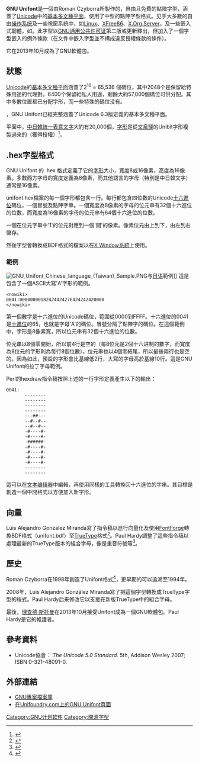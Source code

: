 {{NoteTA|G1=IT|G2=FL}}
{{Infobox font
| name = GNU Unifont
| familyname = 
| image = [[File:GNUUnifontDemonstration.png|250px]]
| style = [[Unicode|Unicode]]、[[等宽字体|等寬]]、[[位图|點陣]]
| classifications = 
| creator = Roman Czyborra, Paul Hardy
| commissioned_by = 
| foundry = 
| foundries = 
| license = [[GNU通用公共许可证|GNU通用公共许可证]]
| creationdate = 1998
| releasedate = {{Release date and age|2021|02|13}}
| trademark = 
| based_on =
| aka = 
| variations = 
| sample = 
| shown_here =
| sample_fullimage = Unifont-6.3.20131006.png
}}
{{Portal|自由軟體}}
'''GNU Unifont'''是一個由Roman Czyborra所製作的，自由且免費的點陣字型，涵蓋了[[Unicode|Unicode]]中的[[基本多文種平面|基本多文種平面]]，使用了中型的點陣字型格式。见于大多數的自由[[操作系统|操作系统]]及一些視窗系統中，如[[Linux|Linux]]、[[XFree86|XFree86]]、[[X.Org_Server|X.Org Server]]，及一些嵌入式韌體，如{{link-en|RockBox|RockBox}}。此字型以[[GNU通用公共许可证|GNU通用公共许可证]]第二版或更新釋出，但加入了一個字型嵌入的例外條款（在文件中嵌入字型並不構成違反授權條款的條件）。

它在2013年10月成為了GNU軟體包。

== 狀態 ==
[[Unicode|Unicode]]的[[基本多文種平面|基本多文種平面]]涵蓋了2<sup>16</sup> = 65,536 個碼位，其中2048个是保留給特殊用途的代理對，6400个保留給私人用途，剩餘大約57,000個碼位可供分配。其中多數位置都已分配字形，而一些特殊的碼位没有。

{{As of|2013|10}}，GNU Unifont已經完整涵蓋了Unicode 6.3版定義的基本多文種平面。

平面中，[[中日韓統一表意文字|中日韓統一表意文字]]大約有20,000個，[[字形|字形]]是從[[文泉驿|文泉驿]]的Unibit字形複製過來的（獲得授權）<ref name="unifont-unibit">{{citation|url=http://unifoundry.com/unifont.html|title=Wen Quan Yi: Spring of Letters|accessdate=2014-07-09|archive-date=2013-11-12|archive-url=https://web.archive.org/web/20131112112358/http://unifoundry.com/unifont.html|dead-url=no}}</ref>。

== .hex字型格式 ==
GNU Unifont 的 .hex 格式定義了它的[[字形|字形]]大小，寬度8或16像素，高度為16像素。多數西方字母的寬度定義為8像素，而其他語言的字母（特別是中日韓文字）通常是16像素。 

unifont.hex檔案的每一個字形都包含一行。每行都包含四位數的Unicode[[十六进制|十六進位]]碼位，一個冒號及點陣字串。一個寬度為8像素的字母的位元串有32個十六進位的位數，而寬度為16像素的字母的位元串有64個十六進位的位數。

一個在位元字串中'1'的位元對應到一個'開'的像素。像素位元由上到下，由左到右儲存。

然後字型會轉換成BDF格式的檔案以在[[X_Window系統|X Window系統]]上使用。

=== 範例 ===
[[File:GNU_Unifont_Chinese_language_(Taiwan)_Sample.PNG|thumb]]与[[日语|日语]]範例]]
這是包含了一個ASCII大寫'A'字形的範例。  
<pre><nowiki>
0041:0000000018242442427E424242420000
</nowiki></pre>
第一個數字是十六進位的Unicode碼位，範圍從0000到FFFF。十六進位的0041是[[十进制|十進位]]的65，也就是字母'A'的碼位。冒號分隔了點陣字的碼位。在這個範例中，字形是8像素寬，所以位元串有32個十六進位的位數。 

位元串以8個零開始，所以前4行是空的（每8位元是2個十六进制的數字，而寬度為8位元的字形則為每行8個位數）。位元串也以4個零結尾，所以最後兩行也是空的。因為如此，預設的字形會比基線低2行，大寫的字母高於基線10行。這是GNU Unifont的拉丁字母範例。

Perl的hexdraw指令稿按照上述的一行字形定義產生以下的輸出： 
{{Col-begin}}
{{Col-2}}
 0041:
        --------
        --------
        --------
        --------
        ---##---
        --#--#--
        --#--#--
        -#----#-
        -#----#-
        -######-
        -#----#-
        -#----#-
        -#----#-
        -#----#-
        --------
        --------
{{Col-end}}

這可以在[[文本编辑器|文本编辑器]]中編輯，再使用同樣的工具轉換回十六進位的字串。其目標是創造一個中間格式以方便加入新字形。

== 向量 ==
Luis Alejandro Gonzalez Miranda寫了指令稿以進行向量化及使用[[FontForge|FontForge]]轉換BDF格式（unifont.bdf）至[[TrueType|TrueType]]格式<ref name="unifont-ttf">{{citation|url=http://www.lgm.cl/trabajos/unifont/index.en.html|title=GNU Unifont in TrueType format|accessdate=2014-07-09|archive-date=2009-03-07|archive-url=https://web.archive.org/web/20090307013921/http://www.lgm.cl/trabajos/unifont/index.en.html|dead-url=no}}</ref>。Paul Hardy調整了這些指令稿以處理最新的TrueType版本的組合字母，像是重音符號等<ref>{{Citation |url=http://unifoundry.com/unifont.html |title=GNU Unifont Glyphs |accessdate=2014-07-09 |archive-date=2013-11-12 |archive-url=https://web.archive.org/web/20131112112358/http://unifoundry.com/unifont.html |dead-url=no }}</ref>。

== 歷史 ==
Roman Czyborra在1998年創造了Unifont格式<ref>{{Cite web |url=http://czyborra.com/unifont/ |title=Roman Czyborra's GNU Unifont page |accessdate=2014-07-09 |archive-date=2011-08-27 |archive-url=https://web.archive.org/web/20110827194122/http://czyborra.com/unifont/ |dead-url=no }}</ref>，更早期的可以追溯至1994年。

2008年，Luis Alejandro González Miranda寫了把這個字型轉換成TrueType字型的程式。Paul Hardy后来修改它以支援在新版TrueType中的組合字母。

最後，[[理查德·斯托曼|理查德·斯托曼]]在2013年10月接受Unifont成為一個GNU軟體包。Paul Hardy是它的維護者。

== 參考資料 ==
{{Reflist}}
{{refbegin}}
* Unicode協會： ''The Unicode 5.0 Standard''. 5th, Addison Wesley 2007; ISBN 0-321-48091-0.
{{refend}}

== 外部連結 ==
{{Commons category|GNU Unifont}}
*[https://ftp.gnu.org/gnu/unifont/ GNU專案檔案庫] {{Wayback|url=https://ftp.gnu.org/gnu/unifont/ |date=20210128123537 }}
*[http://unifoundry.com/unifont.html 在Unifoundry.com上的GNU Unifont頁面]{{Wayback|url=http://unifoundry.com/unifont.html |date=20131112112358 }}

{{Free and open-source typography}}

[[Category:GNU计划软件|Category:GNU计划软件]]
[[Category:開源字型|Category:開源字型]]